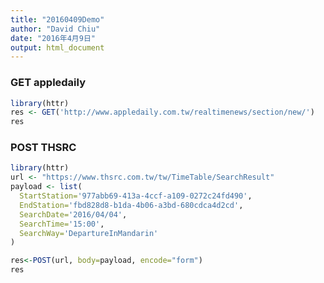 ```yaml
---
title: "20160409Demo"
author: "David Chiu"
date: "2016年4月9日"
output: html_document
---
```

### GET appledaily
```r
library(httr)
res <- GET('http://www.appledaily.com.tw/realtimenews/section/new/')
res

```

### POST THSRC
```r
library(httr)
url <- "https://www.thsrc.com.tw/tw/TimeTable/SearchResult"
payload <- list(
  StartStation='977abb69-413a-4ccf-a109-0272c24fd490',
  EndStation='fbd828d8-b1da-4b06-a3bd-680cdca4d2cd',
  SearchDate='2016/04/04',
  SearchTime='15:00',
  SearchWay='DepartureInMandarin'
)

res<-POST(url, body=payload, encode="form")
res

```

